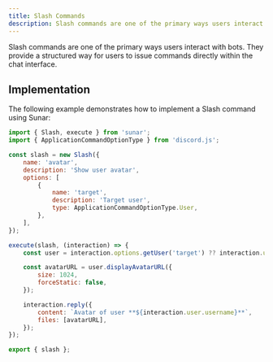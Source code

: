 ```yaml
---
title: Slash Commands
description: Slash commands are one of the primary ways users interact with bots. They provide a structured way for users to issue commands directly within the chat interface.
---
```


Slash commands are one of the primary ways users interact with bots. They provide a structured way for users to issue commands directly within the chat interface.

<Links>
	<Link
		label="Slash Builder"
		icon="github"
		link="https://github.com/sunarjs/sunar/blob/main/src/builders/slash/slash.ts"
	/>
	<Link
		label="ChatInputApplicationCommandData"
		icon="discordjs"
		link="https://discord.js.org/docs/packages/discord.js/main/ChatInputApplicationCommandData:Interface"
	/>
	<Link
		label="ChatInputCommandInteraction"
		icon="discordjs"
		link="https://discord.js.org/docs/packages/discord.js/main/ChatInputCommandInteraction:Class"
	/>
	<Link
		label="API Reference"
		icon="discord"
		link="https://discord.com/developers/docs/interactions/application-commands#slash-commands"
	/>
</Links>

## Implementation

The following example demonstrates how to implement a Slash command using Sunar:

```js
import { Slash, execute } from 'sunar';
import { ApplicationCommandOptionType } from 'discord.js';

const slash = new Slash({
	name: 'avatar',
	description: 'Show user avatar',
	options: [
		{
			name: 'target',
			description: 'Target user',
			type: ApplicationCommandOptionType.User,
		},
	],
});

execute(slash, (interaction) => {
	const user = interaction.options.getUser('target') ?? interaction.user;

	const avatarURL = user.displayAvatarURL({
		size: 1024,
		forceStatic: false,
	});

	interaction.reply({
		content: `Avatar of user **${interaction.user.username}**`,
		files: [avatarURL],
	});
});

export { slash };
```
